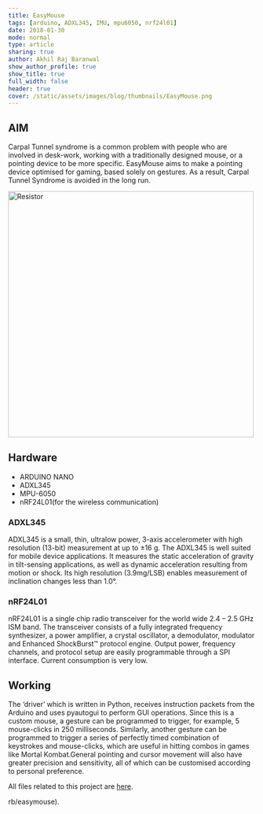 ```yaml
---
title: EasyMouse
tags: [arduino, ADXL345, IMU, mpu6050, nrf24l01]
date: 2018-01-30
mode: normal
type: article
sharing: true
author: Akhil Raj Baranwal
show_author_profile: true
show_title: true
full_width: false
header: true
cover: /static/assets/images/blog/thumbnails/EasyMouse.png
---
```


## AIM

Carpal Tunnel syndrome is a common problem with people who are involved in desk-work, working with a traditionally designed mouse, or a pointing device to be more specific. EasyMouse aims to make a pointing device optimised for gaming, based solely on gestures. As a result, Carpal Tunnel Syndrome is avoided in the long run.

<Image src="/static/assets/images/blog/thumbnails/EasyMouse.png" alt="Resistor" width='500' height='500'>

## Hardware

- ARDUINO NANO
- ADXL345
- MPU-6050
- nRF24L01(for the wireless communication)

### ADXL345

ADXL345 is a small, thin, ultralow power, 3-axis accelerometer with high resolution (13-bit) measurement at up to ±16 g. The ADXL345 is well suited for mobile device applications. It measures the static acceleration of gravity in tilt-sensing applications, as well as dynamic acceleration resulting from motion or shock. Its high resolution (3.9mg/LSB) enables measurement of inclination changes less than 1.0°.

### nRF24L01

nRF24L01 is a single chip radio transceiver for the world wide 2.4 – 2.5 GHz ISM
band. The transceiver consists of a fully integrated frequency synthesizer, a power
amplifier, a crystal oscillator, a demodulator, modulator and Enhanced ShockBurst™
protocol engine. Output power, frequency channels, and protocol setup are easily
programmable through a SPI interface. Current consumption is very low.

## Working

The ‘driver’ which is written in Python, receives instruction packets from the Arduino and uses pyautogui to perform GUI operations. Since this is a custom mouse, a gesture can be programmed to trigger, for example, 5 mouse-clicks in 250 milliseconds.
Similarly, another gesture can be programmed to trigger a series of perfectly timed combination of keystrokes and mouse-clicks, which are useful in hitting combos in games like Mortal Kombat.General pointing and cursor movement will also have greater precision and sensitivity, all of which can be customised according to personal preference.

All files related to this project are [here](https://github.com/akhilrb/easymouse).

rb/easymouse).
